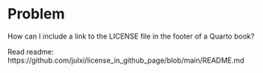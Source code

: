 # Problem

How can I include a link to the LICENSE file in the footer of a Quarto book?

Read readme: https://github.com/julxi/license_in_github_page/blob/main/README.md